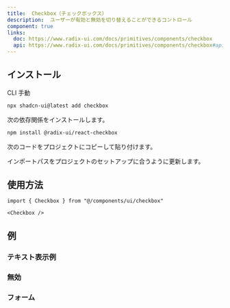 ```yaml
---
title:  Checkbox（チェックボックス）
description:  ユーザーが有効と無効を切り替えることができるコントロール
component: true
links:
  doc: https://www.radix-ui.com/docs/primitives/components/checkbox
  api: https://www.radix-ui.com/docs/primitives/components/checkbox#api-reference
---
```


<ComponentPreview name="checkbox-demo" description="チェックボックス" />

## インストール

<Tabs defaultValue="cli">

<TabsList>
  <TabsTrigger value="cli">CLI</TabsTrigger>
  <TabsTrigger value="manual">手動</TabsTrigger>
</TabsList>
<TabsContent value="cli">

```bash
npx shadcn-ui@latest add checkbox
```

</TabsContent>

<TabsContent value="manual">

<Steps>

<Step>次の依存関係をインストールします。</Step>

```bash
npm install @radix-ui/react-checkbox
```

<Step>次のコードをプロジェクトにコピーして貼り付けます。</Step>

<ComponentSource name="checkbox" />

<Step>インポートパスをプロジェクトのセットアップに合うように更新します。</Step>

</Steps>

</TabsContent>

</Tabs>

## 使用方法

```tsx
import { Checkbox } from "@/components/ui/checkbox"
```

```tsx
<Checkbox />
```

## 例

### テキスト表示例

<ComponentPreview
  name="checkbox-with-text"
  description="ラベルと説明があるチェックボックス"
/>

### 無効

<ComponentPreview name="checkbox-disabled" description="無効なチェックボックス" />

### フォーム

<ComponentPreview name="checkbox-form-single" />

<ComponentPreview name="checkbox-form-multiple" />